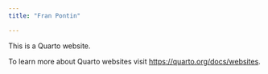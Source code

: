 ```yaml
---
title: "Fran Pontin"

---
```


This is a Quarto website.

To learn more about Quarto websites visit <https://quarto.org/docs/websites>.
